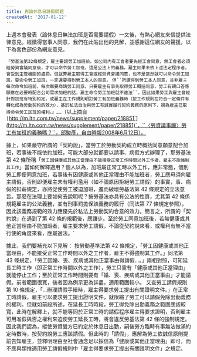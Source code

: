 ---
title: 再論休息日請假問題
createdAt: '2017-01-12'
---

上週本會發表〈論休息日無法加班是否需要請假〉一文後，有熱心網友來信提供法律意見。經徵得當事人同意，我們在此貼出他的見解，並感謝這位網友的聲援。以下為套色部份為網友意見。

`『勞基法第32條規定，雇主要讓勞工加班前，如公司內有工會者要先經工會同意，無工會者必須經勞資會議同意後，才可以命令勞工加班，這是公法上的義務。雇主如果未依上述法定程序者，會受到主管機關的處罰。但就算雇主取得工會或經勞資會議同意，也不是當然就可以命令勞工加班。要命令勞工加班，一定還要得到勞工本人的同意。` ` 但``所謂得到勞工本人同意，並非雇主每次命令加班前，每次都要商請勞工同意。只要雇主有事先取得勞工概括同意，勞工有親口答應願意在必要時配合公司需求加班的話，雇主命令勞工加班就不違法``。因此如果勞工與雇主曾經針對加班有特別約定，或雇主在工作規則明訂勞工有加班義務時（按工作規則在符合一定條件有轉化成為勞動契約的效力），基於私法自治與勞工有誠實履行契約義務的原則下，視為雇主已取得命令勞工加班的權利。』…… `（以上摘自`[`http://m.ltn.com.tw/news/supplement/paper/218851`](http://m.ltn.com.tw/news/supplement/paper/218851)`，``〈勞資議事廳〉勞工有加班的義務嗎？``，邱駿彥，自由時報2008年6月12日）。

據上，如果嚴守所謂的「契約說」，當勞工於勞動契約成立時概括同意願意配合加班，若事後不能依約加班，可能大部分就都要以請事、病假方式辦理了，那勞基法第 42 條所稱「`勞工因健康或其他正當理由不能接受正常工作時間以外工作者，雇主不能強制其工作`」當如何解釋適用？個人以為，加班屬正常工時以外工作，應非常態，個別勞工即便同意加班，若事後有因健康或其他正當理由不能加班者，勞工應毋須向雇主請假，否則即便雇主未有權利濫用（如不論原因拒絕勞工請假）的事實，事、病假的扣薪規定，亦將促使勞工被迫加班，進而破壞勞基法第 42 條規定的立法意旨。那麼在法理上要如何去說明呢？按勞基法亦具有公法的性質，尤其第 42 條係規範雇主的公法義務，並有刑事罰擔保該義務的履行（同法第 77 條規定參照），因此該義務規範的效力應優先於私法上勞動契約合意的效力。簡言之，所謂的「契約說」在遇到了第 42 條的規範後，應讓步。至於勞工同意加班後，若無健康或其他正當理由不能加班者，雇主要求勞工請假，不論從契約說來看，或權利有無不當行使的角度來看，應屬適法。`

據此，我們要補充以下見解： 按勞動基準法第 42 條規定，「勞工因健康或其他正當理由，不能接受正常工作時間以外之工作者，雇主不得強制其工作。」同法第 43 條規定，「勞工因婚、喪、疾病或其他正當事由得請假…。」兩相對照，可知延長工時工作（即正常工作時間以外之工作），勞工只需有「健康或其他正當理由」就能停止工作；至於正常工作時間則要有「婚、喪、疾病或其他正當事由」才能請假。前者範圍很寬，後者因為例示更為詳盡，適用範圍較小。 又查勞工請假規則第 10 條規定，「…辦理請假手續時，雇主得要求勞工提出有關證明文件。」在正常工時請假，雇主可以要求勞工提出證明文件，就限縮了勞工可以請假免除出勤義務的權利。但就如前段所述，在延長工時時段，勞工得免除出勤義務之範圍應該較寬，此時在解釋上，就不能等同於正常工時的請假程序雇主得要求證明，否則雇主可用准假與否之權利來迫使勞工延長工時，將會違反勞基法第 42 條的強制規定。 因此我們認為，縱使勞資雙方已約定於休息日出勤，嗣後勞方臨時有事無法做滿約定時數時，按契約說勞工應該請假。但此時的「請假」，應解為勞工依誠信原則提前告知雇主，並釋明理由至社會通念足以採信為「健康或其他正當理由」即可，而不應與類推適用勞工請假規則中「雇主得要求勞工提出有關證明文件」之規定。
